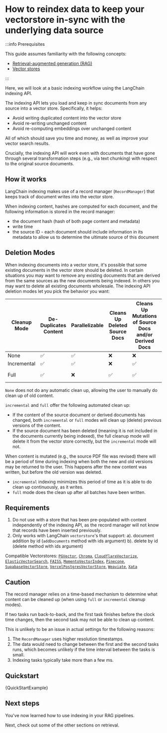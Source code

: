 # How to reindex data to keep your vectorstore in-sync with the underlying data source

:::info Prerequisites

This guide assumes familiarity with the following concepts:

- [Retrieval-augmented generation (RAG)](/docs/tutorials/rag/)
- [Vector stores](/docs/concepts/#vectorstores)

:::

Here, we will look at a basic indexing workflow using the LangChain indexing API.

The indexing API lets you load and keep in sync documents from any source into a vector store. Specifically, it helps:

- Avoid writing duplicated content into the vector store
- Avoid re-writing unchanged content
- Avoid re-computing embeddings over unchanged content

All of which should save you time and money, as well as improve your vector search results.

Crucially, the indexing API will work even with documents that have gone through several transformation steps (e.g., via text chunking) with respect to the original source documents.

## How it works

LangChain indexing makes use of a record manager (`RecordManager`) that keeps track of document writes into the vector store.

When indexing content, hashes are computed for each document, and the following information is stored in the record manager:

- the document hash (hash of both page content and metadata)
- write time
- the source ID - each document should include information in its metadata to allow us to determine the ultimate source of this document

## Deletion Modes

When indexing documents into a vector store, it's possible that some existing documents in the vector store should be deleted.
In certain situations you may want to remove any existing documents that are derived from the same sources as the new documents being indexed.
In others you may want to delete all existing documents wholesale. The indexing API deletion modes let you pick the behavior you want:

| Cleanup Mode | De-Duplicates Content | Parallelizable | Cleans Up Deleted Source Docs | Cleans Up Mutations of Source Docs and/or Derived Docs | Clean Up Timing    |
| ------------ | --------------------- | -------------- | ----------------------------- | ------------------------------------------------------ | ------------------ |
| None         | ✅                    | ✅             | ❌                            | ❌                                                     | -                  |
| Incremental  | ✅                    | ✅             | ❌                            | ✅                                                     | Continuously       |
| Full         | ✅                    | ❌             | ✅                            | ✅                                                     | At end of indexing |

`None` does not do any automatic clean up, allowing the user to manually do clean up of old content.

`incremental` and `full` offer the following automated clean up:

- If the content of the source document or derived documents has changed, both `incremental` or `full` modes will clean up (delete) previous versions of the content.
- If the source document has been deleted (meaning it is not included in the documents currently being indexed), the full cleanup mode will delete it from the vector store correctly, but the `incremental` mode will not.

When content is mutated (e.g., the source PDF file was revised) there will be a period of time during indexing when both the new and old versions may be returned to the user. This happens after the new content was written, but before the old version was deleted.

- `incremental` indexing minimizes this period of time as it is able to do clean up continuously, as it writes.
- `full` mode does the clean up after all batches have been written.

## Requirements

1. Do not use with a store that has been pre-populated with content independently of the indexing API, as the record manager will not know that records have been inserted previously.
2. Only works with LangChain `vectorstore`'s that support:
   a). document addition by id (`addDocuments` method with ids argument)
   b). delete by id (delete method with ids argument)

Compatible Vectorstores: [`PGVector`](/docs/integrations/vectorstores/pgvector), [`Chroma`](/docs/integrations/vectorstores/chroma), [`CloudflareVectorize`](/docs/integrations/vectorstores/cloudflare_vectorize),
[`ElasticVectorSearch`](/docs/integrations/vectorstores/elasticsearch), [`FAISS`](/docs/integrations/vectorstores/faiss), [`MomentoVectorIndex`](/docs/integrations/vectorstores/momento_vector_index),
[`Pinecone`](/docs/integrations/vectorstores/pinecone), [`SupabaseVectorStore`](/docs/integrations/vectorstores/supabase), [`VercelPostgresVectorStore`](/docs/integrations/vectorstores/vercel_postgres),
[`Weaviate`](/docs/integrations/vectorstores/weaviate), [`Xata`](/docs/integrations/vectorstores/xata)

## Caution

The record manager relies on a time-based mechanism to determine what content can be cleaned up (when using `full` or `incremental` cleanup modes).

If two tasks run back-to-back, and the first task finishes before the clock time changes, then the second task may not be able to clean up content.

This is unlikely to be an issue in actual settings for the following reasons:

1. The `RecordManager` uses higher resolution timestamps.
2. The data would need to change between the first and the second tasks runs, which becomes unlikely if the time interval between the tasks is small.
3. Indexing tasks typically take more than a few ms.

## Quickstart


<CodeBlock language="typescript">{QuickStartExample}</CodeBlock>

## Next steps

You've now learned how to use indexing in your RAG pipelines.

Next, check out some of the other sections on retrieval.
